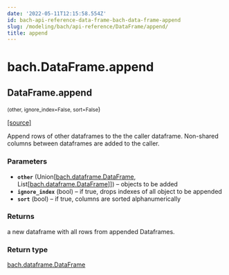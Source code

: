 ```yaml
---
date: '2022-05-11T12:15:58.554Z'
id: bach-api-reference-data-frame-bach-data-frame-append
slug: /modeling/bach/api-reference/DataFrame/append/
title: append
---
```


# bach.DataFrame.append

<div className="method">

## <span className="additional-name">DataFrame.</span><span className="name">append</span>

<small className="parameter-list">(<span className="parameter" id="other">other</span>, <span className="parameter" id="ignore_index">ignore_index=False</span>, <span className="parameter" id="sort">sort=False</span></small>)


&#8203;<span className="view-source">[[source]](https://github.com/objectiv/objectiv-analytics/blob/main/bach/bach/dataframe.py)</span>

<div className="content">

Append rows of other dataframes to the the caller dataframe.
Non-shared columns between dataframes are added to the caller.


### Parameters

* **`other`** (Union[[bach.dataframe.DataFrame](/modeling/bach/api-reference/DataFrame/index.mdx), List[[bach.dataframe.DataFrame](/modeling/bach/api-reference/DataFrame/index.mdx)]]) – objects to be added
* **`ignore_index`** (bool) – if true, drops indexes of all object to be appended
* **`sort`** (bool) – if true, columns are sorted alphanumerically



### Returns

a new dataframe with all rows from appended Dataframes.



### Return type

[bach.dataframe.DataFrame](/modeling/bach/api-reference/DataFrame/index.mdx)



</div>


</div>

